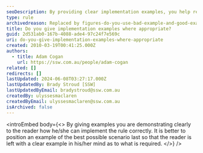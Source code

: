 ```yaml
---
seoDescription: By providing clear implementation examples, you help readers successfully apply rules and improve comprehension.
type: rule
archivedreason: Replaced by figures-do-you-use-bad-example-and-good-example-with-ticks-and-crosses-in-captions
title: Do you give implementation examples where appropriate?
guid: 2d531ab0-167b-4088-ade4-97c24f7e569c
uri: do-you-give-implementation-examples-where-appropriate
created: 2010-03-19T00:41:25.000Z
authors:
  - title: Adam Cogan
    url: https://ssw.com.au/people/adam-cogan
related: []
redirects: []
lastUpdated: 2024-06-08T03:27:17.000Z
lastUpdatedBy: Brady Stroud [SSW]
lastUpdatedByEmail: bradystroud@ssw.com.au
createdBy: ulyssesmaclaren
createdByEmail: ulyssesmaclaren@ssw.com.au
isArchived: false
---
```


<introEmbed
  body={<>
By giving examples you are demonstrating clearly to the reader how he/she can implement the rule correctly. It is better to position an example of the best possible scenario last so that the reader is left with a clear example in his/her mind as to what is required.
  </>}
/>
